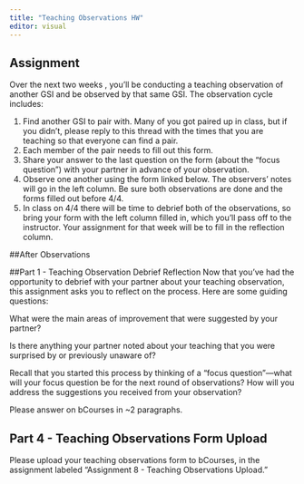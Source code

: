 ```yaml
---
title: "Teaching Observations HW"
editor: visual
---
```


## Assignment

Over the next two weeks , you'll be conducting a teaching observation of another GSI and be observed by that same GSI. The observation cycle includes:

1.  Find another GSI to pair with. Many of you got paired up in class, but if you didn't, please reply to this thread with the times that you are teaching so that everyone can find a pair.
2.  Each member of the pair needs to fill out this form.
3.  Share your answer to the last question on the form (about the "focus question") with your partner in advance of your observation.
4.  Observe one another using the form linked below. The observers' notes will go in the left column. Be sure both observations are done and the forms filled out before 4/4.
5.  In class on 4/4 there will be time to debrief both of the observations, so bring your form with the left column filled in, which you'll pass off to the instructor. Your assignment for that week will be to fill in the reflection column.

##After Observations

##Part 1 - Teaching Observation Debrief Reflection Now that you've had the opportunity to debrief with your partner about your teaching observation, this assignment asks you to reflect on the process. Here are some guiding questions:

What were the main areas of improvement that were suggested by your partner?

Is there anything your partner noted about your teaching that you were surprised by or previously unaware of?

Recall that you started this process by thinking of a "focus question"---what will your focus question be for the next round of observations? How will you address the suggestions you received from your observation?

Please answer on bCourses in \~2 paragraphs.

## Part 4 - Teaching Observations Form Upload

Please upload your teaching observations form to bCourses, in the assignment labeled "Assignment 8 - Teaching Observations Upload."
